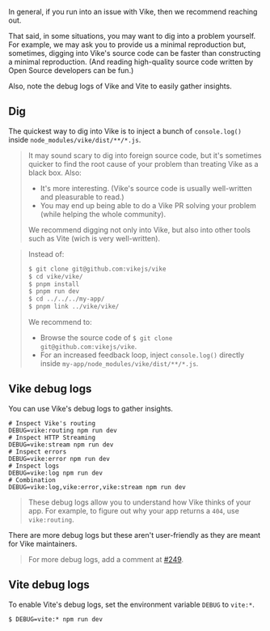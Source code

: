 
In general, if you run into an issue with Vike, then we recommend <Link href="/faq#how-can-i-reach-out-for-help">reaching out</Link>.

That said, in some situations, you may want to dig into a problem yourself. For example, we may ask you to provide us a minimal reproduction but, sometimes, digging into Vike's source code can be faster than constructing a minimal reproduction. (And reading high-quality source code written by Open Source developers can be fun.)

Also, note the debug logs of Vike and Vite to easily gather insights.


## Dig

The quickest way to dig into Vike is to inject a bunch of `console.log()` inside `node_modules/vike/dist/**/*.js`.

> It may sound scary to dig into foreign source code, but it's sometimes quicker to find the root cause of your problem than treating Vike as a black box. Also:
> - It's more interesting. (Vike's source code is usually well-written and pleasurable to read.)
> - You may end up being able to do a Vike PR solving your problem (while helping the whole community).
>
> We recommend digging not only into Vike, but also into other tools such as Vite (wich is very well-written).

> Instead of:
> ```bash
> $ git clone git@github.com:vikejs/vike
> $ cd vike/vike/
> $ pnpm install
> $ pnpm run dev
> $ cd ../../../my-app/
> $ pnpm link ../vike/vike/
> ```
> We recommend to:
> - Browse the source code of `$ git clone git@github.com:vikejs/vike`.
> - For an increased feedback loop, inject `console.log()` directly inside `my-app/node_modules/vike/dist/**/*.js`.


## Vike debug logs

You can use Vike's debug logs to gather insights.

```shell
# Inspect Vike's routing
DEBUG=vike:routing npm run dev
# Inspect HTTP Streaming
DEBUG=vike:stream npm run dev
# Inspect errors
DEBUG=vike:error npm run dev
# Inspect logs
DEBUG=vike:log npm run dev
# Combination
DEBUG=vike:log,vike:error,vike:stream npm run dev
```

> These debug logs allow you to understand how Vike thinks of your app. For example, to figure out why your app returns a `404`, use `vike:routing`.

There are more debug logs but these aren't user-friendly as they are meant for Vike maintainers.

> For more debug logs, add a comment at [#249](https://github.com/vikejs/vike/issues/249).


## Vite debug logs

To enable Vite's debug logs, set the environment variable `DEBUG` to `vite:*`.

```shell
$ DEBUG=vite:* npm run dev
```
